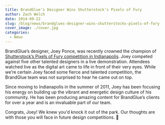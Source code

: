 ```yaml
---
title: BrandGlue’s Designer Wins Shutterstock’s Pixels of Fury
author: Zach Welch
date: 2014-09-22
slug: /blog/news/brandglues-designer-wins-shutterstocks-pixels-of-fury
cover_image: ./cover.jpg
categories:
  - News
---
```


BrandGlue’s designer, Joey Ponce, was recently crowned the champion of [Shutterstock’s Pixels of Fury competition in Indianapolis][1]. Joey competed against five other talented designers in a live demonstration. Attendees watched live as the digital art came to life in front of their very eyes. While we’re certain Joey faced some fierce and talented competition, the BrandGlue team was not surprised to hear he came out on top.

Since moving to Indianapolis in the summer of 2011, Joey has been focusing his energy on building up the vibrant and energetic design culture of his community. He has been producing amazing content for BrandGlue’s clients for over a year and is an invaluable part of our team.

Congrats, Joey! We knew you'd knock it out of the park. Our thoughts are with those you will face in future design competitions. 🙂

[1]: http://www.shutterstock.com/blog/pixels-of-fury-indianapolis-2014-aiga-membership-party
